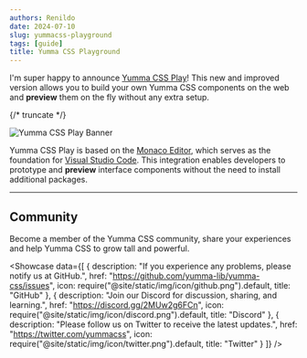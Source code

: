 ```yaml
---
authors: Renildo
date: 2024-07-10
slug: yummacss-playground
tags: [guide]
title: Yumma CSS Playground
---
```



I'm super happy to announce [Yumma CSS Play](https://play.yummacss.com)! This new and improved version allows you to build your own Yumma CSS components on the web and **preview** them on the fly without any extra setup.

{/* truncate */}

![Yumma CSS Play Banner](banner.png)

Yumma CSS Play is based on the [Monaco Editor](https://microsoft.github.io/monaco-editor/), which serves as the foundation for [Visual Studio Code](https://code.visualstudio.com/). This integration enables developers to prototype and **preview** interface components without the need to install additional packages.

---

## Community

Become a member of the Yumma CSS community, share your experiences and help Yumma CSS to grow tall and powerful.

<Showcase
  data={[
    {
      description: "If you experience any problems, please notify us at GitHub.",
      href: "https://github.com/yumma-lib/yumma-css/issues",
      icon: require("@site/static/img/icon/github.png").default,
      title: "GitHub"
    },
    {
      description: "Join our Discord for discussion, sharing, and learning.",
      href: "https://discord.gg/2MUw2g6FCn",
      icon: require("@site/static/img/icon/discord.png").default,
      title: "Discord"
    },
    {
      description: "Please follow us on Twitter to receive the latest updates.",
      href: "https://twitter.com/yummacss",
      icon: require("@site/static/img/icon/twitter.png").default,
      title: "Twitter"
    }
  ]}
/>